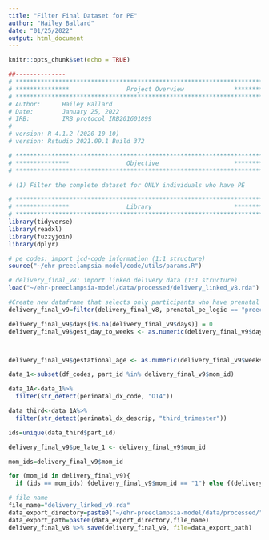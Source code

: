```yaml
---
title: "Filter Final Dataset for PE"
author: "Hailey Ballard"
date: "01/25/2022"
output: html_document
---
```


```r
knitr::opts_chunk$set(echo = TRUE)
```

```r
##-------------- 
# **************************************************************************** #
# ***************                Project Overview              *************** #
# **************************************************************************** #
# Author:      Hailey Ballard
# Date:        January 25, 2022
# IRB:         IRB protocol IRB201601899  
#
# version: R 4.1.2 (2020-10-10)
# version: Rstudio 2021.09.1 Build 372  

# **************************************************************************** #
# ***************                Objective                     *************** #
# **************************************************************************** #

# (1) Filter the complete dataset for ONLY individuals who have PE

```


```r
# **************************************************************************** #
# ***************                Library                       *************** #
# **************************************************************************** #
library(tidyverse)
library(readxl)
library(fuzzyjoin)
library(dplyr)

```

```r

# pe_codes: import icd-code information (1:1 structure)
source("~/ehr-preeclampsia-model/code/utils/params.R")

# delivery_final_v8: import linked delivery data (1:1 structure)
load("~/ehr-preeclampsia-model/data/processed/delivery_linked_v8.rda")

```

```r

#Create new dataframe that selects only participants who have prenatal preeclampsia diagnosis
delivery_final_v9=filter(delivery_final_v8, prenatal_pe_logic == "preeclampsia")

delivery_final_v9$days[is.na(delivery_final_v9$days)] = 0
delivery_final_v9$gest_day_to_weeks <- as.numeric(delivery_final_v9$days)*(1/7)



delivery_final_v9$gestational_age <- as.numeric(delivery_final_v9$weeks) + delivery_final_v9$gest_day_to_weeks
```


```r
data_1<-subset(df_codes, part_id %in% delivery_final_v9$mom_id)

data_1A<-data_1%>%
  filter(str_detect(perinatal_dx_code, "O14"))

data_third<-data_1A%>%
  filter(str_detect(perinatal_dx_descrip, "third_trimester"))

ids=unique(data_third$part_id)

delivery_final_v9$pe_late_1 <- delivery_final_v9$mom_id

mom_ids=delivery_final_v9$mom_id

for (mom_id in delivery_final_v9){ 
  if (ids == mom_ids) {delivery_final_v9$mom_id == "1"} else {(delivery_final_v9 == "0")}}

```

```r
# file name
file_name="delivery_linked_v9.rda"
data_export_directory=paste0("~/ehr-preeclampsia-model/data/processed/") 
data_export_path=paste0(data_export_directory,file_name)
delivery_final_v8 %>% save(delivery_final_v9, file=data_export_path)
```

